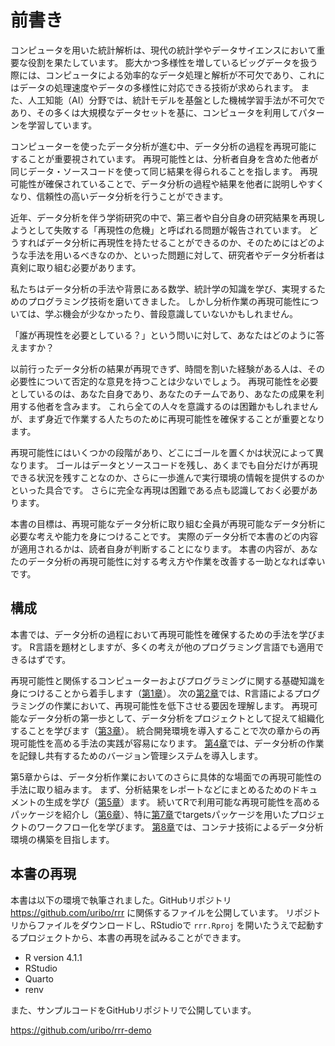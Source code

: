 # 前書き {.unnumbered}

コンピュータを用いた統計解析は、現代の統計学やデータサイエンスにおいて重要な役割を果たしています。
膨大かつ多様性を増しているビッグデータを扱う際には、コンピュータによる効率的なデータ処理と解析が不可欠であり、これにはデータの処理速度やデータの多様性に対応できる技術が求められます。
また、人工知能（AI）分野では、統計モデルを基盤とした機械学習手法が不可欠であり、その多くは大規模なデータセットを基に、コンピュータを利用してパターンを学習しています。

コンピューターを使ったデータ分析が進む中、データ分析の過程を再現可能にすることが重要視されています。
再現可能性とは、分析者自身を含めた他者が同じデータ・ソースコードを使って同じ結果を得られることを指します。
再現可能性が確保されていることで、データ分析の過程や結果を他者に説明しやすくなり、信頼性の高いデータ分析を行うことができます。

近年、データ分析を伴う学術研究の中で、第三者や自分自身の研究結果を再現しようとして失敗する「再現性の危機」と呼ばれる問題が報告されています。
どうすればデータ分析に再現性を持たせることができるのか、そのためにはどのような手法を用いるべきなのか、といった問題に対して、研究者やデータ分析者は真剣に取り組む必要があります。

私たちはデータ分析の手法や背景にある数学、統計学の知識を学び、実現するためのプログラミング技術を磨いてきました。
しかし分析作業の再現可能性については、学ぶ機会が少なかったり、普段意識していないかもしれません。

「誰が再現性を必要としている？」という問いに対して、あなたはどのように答えますか？

以前行ったデータ分析の結果が再現できず、時間を割いた経験がある人は、その必要性について否定的な意見を持つことは少ないでしょう。
再現可能性を必要としているのは、あなた自身であり、あなたのチームであり、あなたの成果を利用する他者を含みます。
これら全ての人々を意識するのは困難かもしれませんが、まず身近で作業する人たちのために再現可能性を確保することが重要となります。

再現可能性にはいくつかの段階があり、どこにゴールを置くかは状況によって異なります。
ゴールはデータとソースコードを残し、あくまでも自分だけが再現できる状況を残すことなのか、さらに一歩進んで実行環境の情報を提供するのかといった具合です。
さらに完全な再現は困難である点も認識しておく必要があります。

本書の目標は、再現可能なデータ分析に取り組む全員が再現可能なデータ分析に必要な考えや能力を身につけることです。
実際のデータ分析で本書のどの内容が適用されるかは、読者自身が判断することになります。
本書の内容が、あなたのデータ分析の再現可能性に対する考え方や作業を改善する一助となれば幸いです。

## 構成

本書では、データ分析の過程において再現可能性を確保するための手法を学びます。
R言語を題材としますが、多くの考えが他のプログラミング言語でも適用できるはずです。

再現可能性と関係するコンピューターおよびプログラミングに関する基礎知識を身につけることから着手します（[第1章](literacy.qmd)）。
次の[第2章](reproducibility.qmd)では、R言語によるプログラミングの作業において、再現可能性を低下させる要因を理解します。
再現可能なデータ分析の第一歩として、データ分析をプロジェクトとして捉えて組織化することを学びます（[第3章](project.qmd)）。
統合開発環境を導入することで次の章からの再現可能性を高める手法の実践が容易になります。
[第4章](git.qmd)では、データ分析の作業を記録し共有するためのバージョン管理システムを導入します。

第5章からは、データ分析作業においてのさらに具体的な場面での再現可能性の手法に取り組みます。
まず、分析結果をレポートなどにまとめるためのドキュメントの生成を学び（[第5章](document.qmd)）ます。
続いてRで利用可能な再現可能性を高めるパッケージを紹介し（[第6章](packages.qmd)）、特に[第7章](workflow.qmd)でtargetsパッケージを用いたプロジェクトのワークフロー化を学びます。
[第8章](container.qmd)では、コンテナ技術によるデータ分析環境の構築を目指します。

## 本書の再現

本書は以下の環境で執筆されました。GitHubリポジトリ <https://github.com/uribo/rrr> に関係するファイルを公開しています。
リポジトリからファイルをダウンロードし、RStudioで `rrr.Rproj` を開いたうえで起動するプロジェクトから、本書の再現を試みることができます。

- R version 4.1.1
- RStudio
- Quarto
- renv

また、サンプルコードをGitHubリポジトリで公開しています。

<https://github.com/uribo/rrr-demo>
